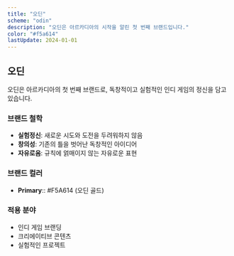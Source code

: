 ```yaml
---
title: "오딘"
scheme: "odin"
description: "오딘은 아르카디아의 시작을 알린 첫 번째 브랜드입니다."
color: "#f5a614"
lastUpdate: 2024-01-01
---
```


## 오딘

오딘은 아르카디아의 첫 번째 브랜드로, 독창적이고 실험적인 인디 게임의 정신을 담고 있습니다.

### 브랜드 철학

- <strong className="text-[#f5a614]">실험정신</strong>: 새로운 시도와 도전을
  두려워하지 않음
- <strong className="text-[#f5a614]">창의성</strong>: 기존의 틀을 벗어난
  독창적인 아이디어
- <strong className="text-[#f5a614]">자유로움</strong>: 규칙에 얽매이지 않는
  자유로운 표현

### 브랜드 컬러

- <strong className="text-[#f5a614]">Primary</strong>:: #F5A614 (오딘 골드)

### 적용 분야

- 인디 게임 브랜딩
- 크리에이티브 콘텐츠
- 실험적인 프로젝트
